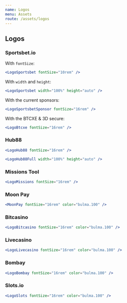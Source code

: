 ```yaml
---
name: Logos
menu: Assets
route: /assets/logos
---
```


## Logos

### Sportsbet.io

With `fontSize`:

```jsx react-live
<LogoSportsbet fontSize="10rem" />
```

With `width` and `height`:

```jsx react-live
<LogoSportsbet width="100%" height="auto" />
```

With the current sponsors:

```jsx react-live
<LogoSportsbetSponsor fontSize="16rem" />
```

With the BTCXE & 3D secure:

```jsx react-live
<LogoBtcxe fontSize="16rem" />
```

### Hub88

```jsx react-live
<LogoHub88 fontSize="16rem" />
```

```jsx react-live
<LogoHub88Full width="100%" height="auto" />
```

### Missions Tool

```jsx react-live
<LogoMissions fontSize="16rem" />
```

### Moon Pay

```jsx react-live
<MoonPay fontSize="16rem" color="bulma.100" />
```

### Bitcasino

```jsx react-live
<LogoBitcasino fontSize="16rem" color="bulma.100" />
```

### Livecasino

```jsx react-live
<LogoLivecasino fontSize="16rem" color="bulma.100" />
```

### Bombay

```jsx react-live
<LogoBombay fontSize="16rem" color="bulma.100" />
```

### Slots.io

```jsx react-live
<LogoSlots fontSize="16rem" color="bulma.100" />
```
